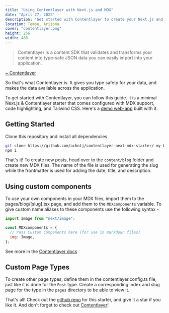 ```yaml
---
title: "Using Contentlayer with Next.js and MDX"
date: "April 27, 2022"
description: "Get started with Contentlayer to create your Next.js and MDX blog."
location: Tempe, Arizona
cover: "contentlayer.png"
height: 256
width: 488
---
```


> Contentlayer is a content SDK that validates and transforms your content into type-safe JSON data you can easily import into your application.

[~ Contentlayer](https://www.contentlayer.dev/)

So that's what Contentlayer is. It gives you type safety for your data, and makes the data available across the application.

To get started with Contentlayer, you can follow this guide. It is a minimal Next.js & Contentlayer starter that comes configured with MDX support, code highlighting, and Tailwind CSS. Here's a [demo web-app](https://contentlayer-starter.vercel.app/) built with it.

## Getting Started

Clone this repository and install all dependencies

```bash
git clone https://github.com/achntj/contentlayer-next-mdx-starter/ my-blog
npm i
```

That's it! To create new posts, head over to the `content/blog` folder and create new MDX files. The name of the file is used for generating the slug while the frontmatter is used for adding the date, title, and description.

## Using custom components

To use your own components in your MDX files, import them to the pages/blog/[slug].tsx page, and add them to the `MDXcomponents` variable. To give custom name aliases to these components use the following syntax -

```js
import Image from "next/image";

const MDXcomponents = {
  // Pass Custom Components here (for use in markdown files)
  img: Image,
};
```

See more in the [Contentlayer docs](https://www.contentlayer.dev/docs/reference/next-contentlayer#usemdxcomponent)

## Custom Page Types

To create other page types, define them in the contentlayer.config.ts file, just like it is done for the `Post` type. Create a corresponding index and slug page for the type in the `pages` directory to be able to view it.

That's all! Check out the [github repo](https://github.com/achntj/contentlayer-next-mdx-starter/) for this starter, and give it a star if you like it. And don't forget to check out [Contentlayer](https://www.contentlayer.dev/)!
